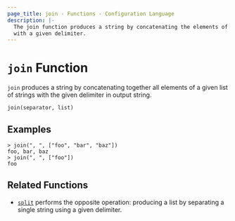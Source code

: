 ```yaml
---
page_title: join - Functions - Configuration Language
description: |-
  The join function produces a string by concatenating the elements of a list
  with a given delimiter.
---
```


# `join` Function

`join` produces a string by concatenating together all elements of a given
list of strings with the given delimiter in output string.

```hcl
join(separator, list)
```

## Examples

```
> join(", ", ["foo", "bar", "baz"])
foo, bar, baz
> join(", ", ["foo"])
foo
```

## Related Functions

* [`split`](/language/functions/split) performs the opposite operation: producing a list
  by separating a single string using a given delimiter.
